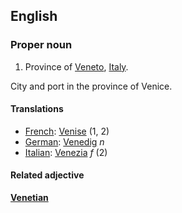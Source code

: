 ==English==

===Proper noun===

#Province of [[Veneto]], [[Italy]].
City and port in the province of Venice.

====Translations====

*[[French]]: [[Venise]] (1, 2)
*[[German]]: [[Venedig]] ''n''
*[[Italian]]: [[Venezia]] ''f'' (2)

====Related adjective====

'''[[Venetian]]'''